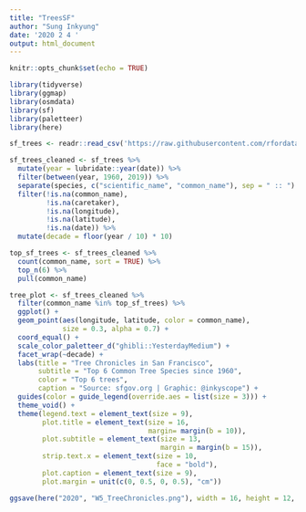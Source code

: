```yaml
---
title: "TreesSF"
author: "Sung Inkyung"
date: '2020 2 4 '
output: html_document
---
```


```r
knitr::opts_chunk$set(echo = TRUE)
```

```r
library(tidyverse)
library(ggmap)
library(osmdata)
library(sf)
library(paletteer)
library(here)
```


```r
sf_trees <- readr::read_csv('https://raw.githubusercontent.com/rfordatascience/tidytuesday/master/data/2020/2020-01-28/sf_trees.csv')
```


```r
sf_trees_cleaned <- sf_trees %>% 
  mutate(year = lubridate::year(date)) %>% 
  filter(between(year, 1960, 2019)) %>% 
  separate(species, c("scientific_name", "common_name"), sep = " :: ") %>% 
  filter(!is.na(common_name),
         !is.na(caretaker),
         !is.na(longitude),
         !is.na(latitude),
         !is.na(date)) %>% 
  mutate(decade = floor(year / 10) * 10) 

top_sf_trees <- sf_trees_cleaned %>% 
  count(common_name, sort = TRUE) %>% 
  top_n(6) %>% 
  pull(common_name)

```


```r
tree_plot <- sf_trees_cleaned %>% 
  filter(common_name %in% top_sf_trees) %>% 
  ggplot() +
  geom_point(aes(longitude, latitude, color = common_name),
             size = 0.3, alpha = 0.7) +
  coord_equal() +
  scale_color_paletteer_d("ghibli::YesterdayMedium") +
  facet_wrap(~decade) +
  labs(title = "Tree Chronicles in San Francisco",
       subtitle = "Top 6 Common Tree Species since 1960",
       color = "Top 6 trees",
       caption = "Source: sfgov.org | Graphic: @inkyscope") +
  guides(color = guide_legend(override.aes = list(size = 3))) +
  theme_void() +
  theme(legend.text = element_text(size = 9),
        plot.title = element_text(size = 16,
                                  margin= margin(b = 10)),
        plot.subtitle = element_text(size = 13, 
                                     margin = margin(b = 15)),
        strip.text.x = element_text(size = 10,
                                    face = "bold"),
        plot.caption = element_text(size = 9),
        plot.margin = unit(c(0, 0.5, 0, 0.5), "cm"))

ggsave(here("2020", "W5_TreeChronicles.png"), width = 16, height = 12, units = "cm")
  
```

